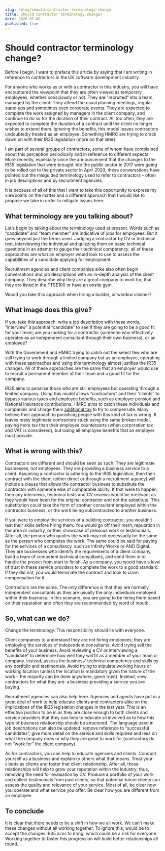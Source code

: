 ```yaml
---
slug: /blog/should-contractor-terminology-change
title: Should contractor terminology change?
date: 2020-07-08
published: true
---
```


# Should contractor terminology change?
Before I begin, I want to preface this article by saying that I am writing in reference to contractors in the UK software development industry.


For anyone who works as or with a contractor in this industry, you will have encountered the viewpoint that they are often viewed as temporary employees, whether consciously or not. They are “recruited” into a team, managed by the client. They attend the usual planning meetings, regular stand ups and sometimes even corporate events. They are expected to complete the work assigned by managers in the client company, and continue to do so for the duration of their contract. All too often, they are expected to complete the duration of a contract until the client no longer wishes to extend them. Ignoring the benefits, this model leaves contractors undoubtedly treated as an employee. Something HMRC are trying to crack down on with their IR35 legislation (more on that later).


I am part of several groups of contractors, some of whom have complained about this perception periodically and in reference to different aspects. More recently, especially since the announcement that the changes to the IR35 legislation that were brought into the public sector in 2017 were going to be rolled out to the private sector in April 2020, these conversations have pointed out the misguided terminology used to refer to contractors – often in job descriptions and by recruitment agencies.


It is because of all of this that I want to take this opportunity to express my viewpoints on the matter and a different approach that I would like to propose we take in order to mitigate issues here.

## What terminology are you talking about?
Let’s begin by talking about the terminology used at present. Words such as “candidate” and “team member” are indicative of jobs for employees. But it goes beyond just the terms used. Judging a contractor by CV or technical test, interviewing the individual and quizzing them on basic technical questions in an attempt to gauge their technical competency; all of these approaches are what an employer would look to use to assess the capabilities of a candidate applying for employment.


Recruitment agencies and client companies alike also often begin conversations and job descriptions with an in-depth analysis of the client company. They describe why they are a great company to work for, that they are listed in the FTSE100 or have an onsite gym.


Would you take this approach when hiring a builder, or window cleaner?

## What image does this give?
If you take this approach, write a job description with these words, “interview” a potential “candidate” to see if they are going to be a good fit for your team; are you looking for a contractor (someone who effectively operates as an independent consultant through their own business), or an employee?


With the Government and HMRC trying to catch out the select few who are still trying to work through a limited company but as an employee, operating with these approaches and using this terminology almost justifies the IR35 changes. All of these approaches are the same that an employer would use to recruit a permanent member of their team and a good fit for the company.


IR35 aims to penalise those who are still employees but operating through a limited company. Using this model allows “contractors” and their “clients” to bypass various taxes and employee benefits, such as employer pension and National Insurance contributions. HMRC aims to catch these individuals and companies and charge them [additional tax](https://www.gov.uk/guidance/understanding-off-payroll-working-ir35) to try to compensate. Many believe their approach to punishing people with this kind of tax is wrong. It leaves many legitimate contractors stuck using the same broken model, paying more tax than their employee counterparts (when corporation tax and VAT is considered), but losing all employee benefits that an employer must provide.

## What is wrong with this?
Contractors are different and should be seen as such. They are legitimate businesses, not employees. They are providing a business service to a client. Assuming a contractor is adhering to the IR35 legislation, then their contract with the client (either direct or through a recruitment agency) will include a clause that allows the contractor business to substitute the contractor with someone else of comparable ability. If that were to happen, then any interviews, technical tests and CV reviews would be irrelevant as they would have been for the original contractor and not the substitute. This substitution could take the form of another consultant employed within the contractor business, or the work being subcontracted to another business.


If you were to employ the services of a building contractor, you wouldn’t test their skills before hiring them. You would go off their merit, reputation in the area or industry, or their showcase of previous work or testimonials. After all, the person who quotes the work may not necessarily be the same as the person who completes the work. The same could be said for paying for the services of a consultancy, such as Infinity Works or AND Digital. They are businesses who identify the requirements of a client company, build a team of competent technical consultants, and send them in to handle the project from start to finish. As a company, you would have a level of trust in these service providers to complete the work to a good standard. If they did not, you would terminate the contract and look to claim compensation for it.


Contractors are the same. The only difference is that they are normally independent consultants as they are usually the only individuals employed within their business. In this scenario, you are going to be hiring them based on their reputation and often they are recommended by word of mouth.

## So, what can we do?
Change the terminology. This responsibility should lie with everyone.


Client companies to understand they are not hiring employees; they are employing the services of independent consultants. Avoid trying sell the benefits of your business. Avoid reviewing a CV or interviewing a “candidate” to determine how well they will fit as a member of your team or company. Instead, assess the business' technical competency and skills by any portfolio and testimonials. Avoid trying to stipulate working hours or working location (unless the location is mandatory given the nature of the work – the majority can be done anywhere, given trust). Instead, view contractors for what they are: a business providing a service you are buying.


Recruitment agencies can also help here. Agencies and agents have put in a great deal of work to help educate clients and contractors alike on the implications of the IR35 legislation changes in the last year. This is an effective position to be in as they are close enough to both clients and service providers that they can help to educate all involved as to how this type of business relationship should be structured. The language used in job descriptions can also be updated: remove reference to “successful candidates”, give more detail on the service and skills required and less on what the company does or why they are great to work for (contractors do not “work for” the client company).


As for contractors, you can help to educate agencies and clients. Conduct yourself as a business and explain to others what that means. Treat your clients as clients and foster that client relationship. After all, these relationships will help to grow your reputation within the industry; thus, removing the need for evaluation by CV. Produce a portfolio of your work and collect testimonials from past clients, so that potential future clients can assess the quality and relevance of your service. Most of all, be clear how you operate and what service you offer. Be clear how you are different from an employee.

## To conclude
It is clear that there needs to be a shift in how we all work. We can’t make these changes without all working together. To ignore this, would be to accept the changes IR35 aims to bring, which could be a risk for everyone. Working together to foster this progression will build better relationships all round.